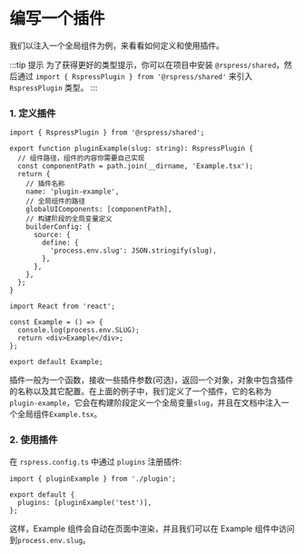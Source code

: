 # 编写一个插件

我们以注入一个全局组件为例，来看看如何定义和使用插件。

:::tip 提示
为了获得更好的类型提示，你可以在项目中安装 `@rspress/shared`，然后通过 `import { RspressPlugin } from '@rspress/shared'` 来引入 `RspressPlugin` 类型。
:::

### 1. 定义插件

```tsx title="plugin.ts"
import { RspressPlugin } from '@rspress/shared';

export function pluginExample(slug: string): RspressPlugin {
  // 组件路径，组件的内容你需要自己实现
  const componentPath = path.join(__dirname, 'Example.tsx');
  return {
    // 插件名称
    name: 'plugin-example',
    // 全局组件的路径
    globalUIComponents: [componentPath],
    // 构建阶段的全局变量定义
    builderConfig: {
      source: {
        define: {
          'process.env.slug': JSON.stringify(slug),
        },
      },
    },
  };
}
```

```tsx title="Example.tsx"
import React from 'react';

const Example = () => {
  console.log(process.env.SLUG);
  return <div>Example</div>;
};

export default Example;
```

插件一般为一个函数，接收一些插件参数(可选)，返回一个对象，对象中包含插件的名称以及其它配置。在上面的例子中，我们定义了一个插件，它的名称为`plugin-example`，它会在构建阶段定义一个全局变量`slug`，并且在文档中注入一个全局组件`Example.tsx`。

### 2. 使用插件

在 `rspress.config.ts` 中通过 `plugins` 注册插件:

```tsx title="rspress.config.ts"
import { pluginExample } from './plugin';

export default {
  plugins: [pluginExample('test')],
};
```

这样，Example 组件会自动在页面中渲染，并且我们可以在 Example 组件中访问到`process.env.slug`。
